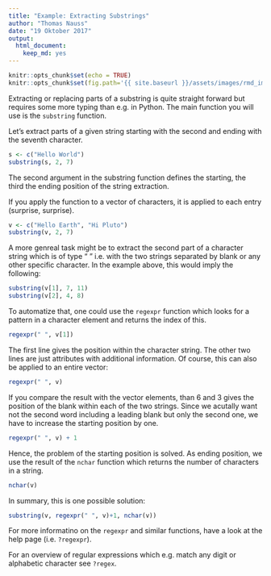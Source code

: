 ```yaml
---
title: "Example: Extracting Substrings"
author: "Thomas Nauss"
date: "19 Oktober 2017"
output: 
  html_document: 
    keep_md: yes
---
```

```r
knitr::opts_chunk$set(echo = TRUE)
knitr::opts_chunk$set(fig.path='{{ site.baseurl }}/assets/images/rmd_images/e01-01/')
```

Extracting or replacing parts of a substring is quite straight forward but
requires some more typing than e.g. in Python. The main function you will use
is the `substring` function.

Let's extract parts of a given string starting with the second and ending with the
seventh character.
```r
s <- c("Hello World")
substring(s, 2, 7)
```
The second argument in the substring function defines the starting, the third the
ending position of the string extraction.

If you apply the function to a vector of characters, it is applied to each entry
(surprise, surprise).
```r
v <- c("Hello Earth", "Hi Pluto")
substring(v, 2, 7)
```

A more genreal task might be to extract the second part of a character string
which is of type "<some string> <some other string>" i.e. with the two strings
separated by blank or any other specific character. In the example above, this
would imply the following:
```r
substring(v[1], 7, 11)
substring(v[2], 4, 8)
```

To automatize that, one could use the `regexpr` function which looks for a pattern
in a character element and returns the index of this.
```r
regexpr(" ", v[1])
```
The first line gives the position within the character string. The other two lines
are just attributes with additional information. Of course, this can also be
applied to an entire vector:
```r
regexpr(" ", v)
```
If you compare the result with the vector elements, than 6 and 3 gives the position
of the blank within each of the two strings. Since we acutally want not the
second word including a leading blank but only the second one, we have to increase
the starting position by one.
```r
regexpr(" ", v) + 1
```
Hence, the problem of the starting position is solved. As ending position, we use the
result of the `nchar` function which returns the number of characters in a string.
```r
nchar(v)
```
In summary, this is one possible solution:
```r
substring(v, regexpr(" ", v)+1, nchar(v))
```
For more informatino on the `regexpr` and similar functions, have a look at
the help page (i.e. `?regexpr`).

For an overview of regular expressions which e.g. match any digit or 
alphabetic character see `?regex`.